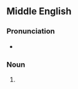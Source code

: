 ==Middle English==

===Pronunciation===
* {{IPA|/ˈlau̯.ri.ɔl/|/lau̯.riˈol/|lang=enm}}

===Noun===
{{head|enm|noun}}

# {{vern|spurge laurel|Spurge laurel|pedia=1}}
#: {{rfquotek|Geoffrey Chaucer}}